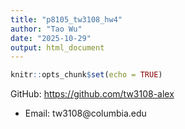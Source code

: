 ```yaml
---
title: "p8105_tw3108_hw4"
author: "Tao Wu"
date: "2025-10-29"
output: html_document
---
```


```r
knitr::opts_chunk$set(echo = TRUE)
```

 GitHub: <https://github.com/tw3108-alex>

- Email: tw3108@columbia.edu

